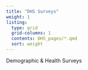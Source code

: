 ```yaml
---
title: "DHS Surveys"
weight: 1
listing:
  type: grid
  grid-columns: 1
  contents: DHS_pages/*.qmd
  sort: weight
---
```


Demographic & Health Surveys

